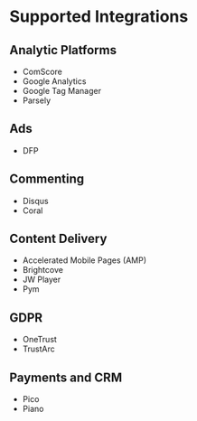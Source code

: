 <Meta title="Features|Supported Integrations" />

# Supported Integrations

## Analytic Platforms
* ComScore
* Google Analytics
* Google Tag Manager
* Parsely

## Ads
* DFP

## Commenting
* Disqus
* Coral

## Content Delivery
* Accelerated Mobile Pages (AMP)
* Brightcove
* JW Player
* Pym

## GDPR
* OneTrust
* TrustArc

## Payments and CRM
* Pico
* Piano